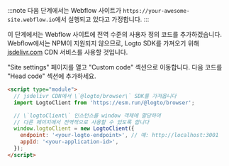 :::note
다음 단계에서는 Webflow 사이트가 `https://your-awesome-site.webflow.io`에서 실행되고 있다고 가정합니다.
:::

이 단계에서는 Webflow 사이트에 전역 수준의 사용자 정의 코드를 추가하겠습니다. Webflow에서는 NPM이 지원되지 않으므로, Logto SDK를 가져오기 위해 [jsdelivr.com](https://www.jsdelivr.com/) CDN 서비스를 사용할 것입니다.

"Site settings" 페이지를 열고 "Custom code" 섹션으로 이동합니다. 다음 코드를 "Head code" 섹션에 추가하세요.

```html
<script type="module">
  // jsdelivr CDN에서 \`@logto/browser\` SDK를 가져옵니다
  import LogtoClient from 'https://esm.run/@logto/browser';

  // \`logtoClient\` 인스턴스를 window 객체에 할당하여
  // 다른 페이지에서 전역적으로 사용할 수 있도록 합니다
  window.logtoClient = new LogtoClient({
    endpoint: '<your-logto-endpoint>', // 예: http://localhost:3001
    appId: '<your-application-id>',
  });
</script>
```

